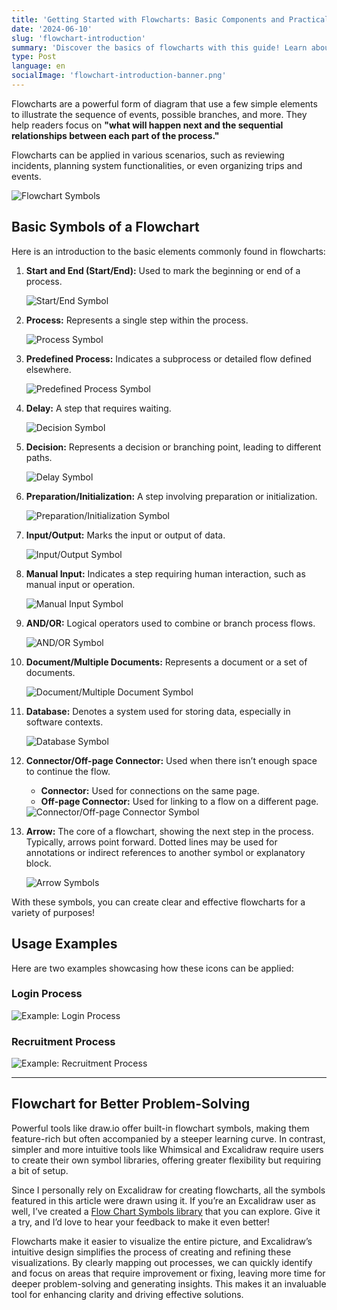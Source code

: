 ```yaml
---
title: 'Getting Started with Flowcharts: Basic Components and Practical Examples'
date: '2024-06-10'
slug: 'flowchart-introduction'
summary: 'Discover the basics of flowcharts with this guide! Learn about essential components, see practical examples like login and recruitment processes, and a library for Excalidraw. Perfect for visualizing processes and improving problem-solving efficiency.'
type: Post
language: en
socialImage: 'flowchart-introduction-banner.png'
---
```


Flowcharts are a powerful form of diagram that use a few simple elements to illustrate the sequence of events, possible branches, and more. They help readers focus on **"what will happen next and the sequential relationships between each part of the process."**

Flowcharts can be applied in various scenarios, such as reviewing incidents, planning system functionalities, or even organizing trips and events.

<div className="relative w-full aspect-[2/1]">
  <Image src="/images/posts/flowchart-introduction-banner.png" fill className="object-contain" alt="Flowchart Symbols" />
</div>

## Basic Symbols of a Flowchart

Here is an introduction to the basic elements commonly found in flowcharts:

1. **Start and End (Start/End):**
    Used to mark the beginning or end of a process.
    <div className="relative w-full aspect-[4/1]">
      <Image src="/images/posts/flowchart-introduction-1.png" fill className="object-contain" alt="Start/End Symbol" />
    </div>

2. **Process:**
    Represents a single step within the process.
    <div className="relative w-full aspect-[4/1]">
      <Image src="/images/posts/flowchart-introduction-2.png" fill className="object-contain" alt="Process Symbol" />
    </div>
3. **Predefined Process:**
   Indicates a subprocess or detailed flow defined elsewhere.
    <div className="relative w-full aspect-[4/1]">
      <Image src="/images/posts/flowchart-introduction-3.png" fill className="object-contain" alt="Predefined Process Symbol" />
    </div>
4. **Delay:**
   A step that requires waiting.
    <div className="relative w-full aspect-[4/1]">
      <Image src="/images/posts/flowchart-introduction-5.png" fill className="object-contain" alt="Decision Symbol" />
    </div>
5. **Decision:**
   Represents a decision or branching point, leading to different paths.
    <div className="relative w-full aspect-[4/1]">
      <Image src="/images/posts/flowchart-introduction-4.png" fill className="object-contain" alt="Delay Symbol" />
    </div>
6. **Preparation/Initialization:**
   A step involving preparation or initialization.
    <div className="relative w-full aspect-[4/1]">
      <Image src="/images/posts/flowchart-introduction-6.png" fill className="object-contain" alt="Preparation/Initialization Symbol" />
    </div>
7. **Input/Output:**
   Marks the input or output of data.
    <div className="relative w-full aspect-[4/1]">
      <Image src="/images/posts/flowchart-introduction-7.png" fill className="object-contain" alt="Input/Output Symbol" />
    </div>
8. **Manual Input:**
   Indicates a step requiring human interaction, such as manual input or operation.
    <div className="relative w-full aspect-[4/1]">
      <Image src="/images/posts/flowchart-introduction-8.png" fill className="object-contain" alt="Manual Input Symbol" />
    </div>

9. **AND/OR:**
   Logical operators used to combine or branch process flows.
    <div className="relative w-full aspect-[4/1]">
      <Image src="/images/posts/flowchart-introduction-9.png" fill className="object-contain" alt="AND/OR Symbol" />
    </div>
10. **Document/Multiple Documents:**
    Represents a document or a set of documents.
    <div className="relative w-full aspect-[4/1]">
      <Image src="/images/posts/flowchart-introduction-10.png" fill className="object-contain" alt="Document/Multiple Document Symbol" />
    </div>
11. **Database:**
    Denotes a system used for storing data, especially in software contexts.
    <div className="relative w-full aspect-[4/1]">
      <Image src="/images/posts/flowchart-introduction-11.png" fill className="object-contain" alt="Database Symbol" />
    </div>
12. **Connector/Off-page Connector:**
    Used when there isn’t enough space to continue the flow.
    - **Connector:** Used for connections on the same page.
    - **Off-page Connector:** Used for linking to a flow on a different page.
    <div className="relative w-full aspect-[4/1]">
      <Image src="/images/posts/flowchart-introduction-12.png" fill className="object-contain" alt="Connector/Off-page Connector Symbol" />
    </div>
13. **Arrow:**
    The core of a flowchart, showing the next step in the process. Typically, arrows point forward. Dotted lines may be used for annotations or indirect references to another symbol or explanatory block.

    <div className="relative w-full aspect-[4/1]">
      <Image src="/images/posts/flowchart-introduction-13.png" fill className="object-contain" alt="Arrow Symbols" />
    </div>
With these symbols, you can create clear and effective flowcharts for a variety of purposes!


## Usage Examples

Here are two examples showcasing how these icons can be applied:

### Login Process

<div className="relative w-full h-150">
  <Image src="/images/posts/flowchart-introduction-en-example-1.png" fill className="object-contain" alt="Example: Login Process" />
</div>

### Recruitment Process

<div className="relative w-full h-100">
  <Image src="/images/posts/flowchart-introduction-en-example-2.png" fill className="object-contain" alt="Example: Recruitment Process" />
</div>

---

## Flowchart for Better Problem-Solving

Powerful tools like draw.io offer built-in flowchart symbols, making them feature-rich but often accompanied by a steeper learning curve. In contrast, simpler and more intuitive tools like Whimsical and Excalidraw require users to create their own symbol libraries, offering greater flexibility but requiring a bit of setup.

Since I personally rely on Excalidraw for creating flowcharts, all the symbols featured in this article were drawn using it. If you’re an Excalidraw user as well, I’ve created a [Flow Chart Symbols library](https://libraries.excalidraw.com/?theme=light&sort=default#finfin-flow-chart-symbols) that you can explore. Give it a try, and I’d love to hear your feedback to make it even better!

Flowcharts make it easier to visualize the entire picture, and Excalidraw’s intuitive design simplifies the process of creating and refining these visualizations. By clearly mapping out processes, we can quickly identify and focus on areas that require improvement or fixing, leaving more time for deeper problem-solving and generating insights. This makes it an invaluable tool for enhancing clarity and driving effective solutions.
